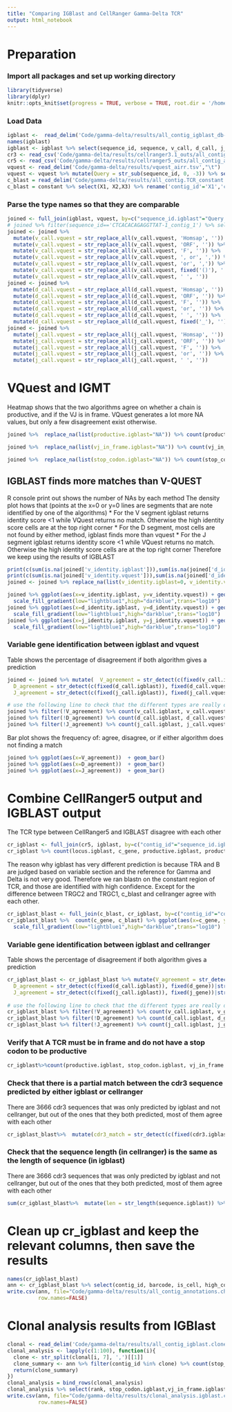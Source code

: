 ```yaml
---
title: "Comparing IGBlast and CellRanger Gamma-Delta TCR"
output: html_notebook
---
```

# Preparation 
### Import all packages and set up working directory
```r
library(tidyverse)
library(dplyr)
knitr::opts_knit$set(progress = TRUE, verbose = TRUE, root.dir = '/home/local/')
```
### Load Data
```r
igblast <-  read_delim('Code/gamma-delta/results/all_contig_igblast_db-pass.tsv',"\t")
names(igblast)
igblast <- igblast %>% select(sequence_id, sequence, v_call, d_call, j_call, v_score, v_identity, d_score, d_identity, j_score, j_identity, stop_codon, vj_in_frame, locus, productive, cdr3) %>% rename_with(function(x) paste0(x,".igblast"))
cr3 <- read_csv('Code/gamma-delta/results/cellranger3.1_outs/all_contig_annotations.csv')
cr5 <- read_csv('Code/gamma-delta/results/cellranger5_outs/all_contig_annotations.csv')
vquest <- read_delim('Code/gamma-delta/results/vquest_airr.tsv',"\t")
vquest <- vquest %>% mutate(Query = str_sub(sequence_id, 0, -3)) %>% select(Query, v_call, d_call, j_call, v_score, v_identity, d_score, d_identity, j_score, j_identity, stop_codon, vj_in_frame, locus, productive)  %>% rename_with(function(x) paste0(x,".vquest"))
c_blast = read_delim('Code/gamma-delta/results/all_contig.TCR_constant.tab', col_names = F, delim='\t') 
c_blast = constant %>% select(X1, X2,X3) %>% rename('contig_id'='X1','c_match'='X2','c_identity'='X3') %>% separate(c_match, into=c('c_allele', 'c_blast', 'c_species'),sep="\\|") %>% distinct() 
```
### Parse the type names so that they are comparable
```r
joined <- full_join(igblast, vquest, by=c("sequence_id.igblast"="Query.vquest"))
# joined %>% filter(sequence_id=='CTCACACAGAGGTTAT-1_contig_1') %>% select(v_call.igblast, v_call.vquest)
joined <- joined %>% 
  mutate(v_call.vquest = str_replace_all(v_call.vquest, 'Homsap', '')) %>% 
  mutate(v_call.vquest = str_replace_all(v_call.vquest, 'ORF', '')) %>% 
  mutate(v_call.vquest = str_replace_all(v_call.vquest, 'F', '')) %>% 
  mutate(v_call.vquest = str_replace_all(v_call.vquest, ', or', ',')) %>% 
  mutate(v_call.vquest = str_replace_all(v_call.vquest, 'or', ',')) %>% 
  mutate(v_call.vquest = str_replace_all(v_call.vquest, fixed('()'), '')) %>% 
  mutate(v_call.vquest = str_replace_all(v_call.vquest, ' ', ''))
joined <- joined %>% 
  mutate(d_call.vquest = str_replace_all(d_call.vquest, 'Homsap', '')) %>% 
  mutate(d_call.vquest = str_replace_all(d_call.vquest, 'ORF', '')) %>% 
  mutate(d_call.vquest = str_replace_all(d_call.vquest, 'F', '')) %>% 
  mutate(d_call.vquest = str_replace_all(d_call.vquest, 'or', '')) %>% 
  mutate(d_call.vquest = str_replace_all(d_call.vquest, ' ', '')) %>% 
  mutate(d_call.vquest = str_replace_all(d_call.vquest, fixed('_'), '')) 
joined <- joined %>% 
  mutate(j_call.vquest = str_replace_all(j_call.vquest, 'Homsap', '')) %>% 
  mutate(j_call.vquest = str_replace_all(j_call.vquest, 'ORF', '')) %>% 
  mutate(j_call.vquest = str_replace_all(j_call.vquest, 'F', '')) %>% 
  mutate(j_call.vquest = str_replace_all(j_call.vquest, 'or', '')) %>% 
  mutate(j_call.vquest = str_replace_all(j_call.vquest, ' ', ''))

```

# VQuest and IGMT
Heatmap shows that the two algorithms agree on whether a chain is productive, and if the VJ is in frame. VQuest generates a lot more NA values, but only a few disagreement exist otherwise.
```r
joined %>%  replace_na(list(productive.igblast="NA")) %>% count(productive.vquest, productive.igblast) %>% ggplot(aes(x=productive.vquest, y=productive.igblast, fill=n)) + geom_tile() + scale_fill_gradient(low="lightblue1",high="darkblue",trans="log10") + geom_text(aes(label=n))

joined %>%  replace_na(list(vj_in_frame.igblast="NA")) %>% count(vj_in_frame.vquest, vj_in_frame.igblast) %>% ggplot(aes(x=vj_in_frame.vquest, y=vj_in_frame.igblast, fill=n)) + geom_tile() + scale_fill_gradient(low="lightblue1",high="darkblue",trans="log10") + geom_text(aes(label=n))

joined %>%  replace_na(list(stop_codon.igblast="NA")) %>% count(stop_codon.vquest, stop_codon.igblast) %>% ggplot(aes(x=stop_codon.vquest, y=stop_codon.igblast, fill=n)) + geom_tile() + scale_fill_gradient(low="lightblue1",high="darkblue",trans="log10") + geom_text(aes(label=n))
```
## IGBLAST finds more matches than V-QUEST 
R console print out shows the number of NAs by each method 
The density plot hows that (points at the x=0 or y=0 lines are segments that are note identified by one of the algorithms)
* For the V segment igblast returns identity score <1 while VQuest returns no match. Otherwise the high identity score cells are at the top right corner
* For the D segment, most cells are not found by either method, igblast finds more than vquest 
* For the J segment igblast returns identity score <1 while VQuest returns no match. Otherwise the high identity score cells are at the top right corner
Therefore we keep using the results of IGBLAST 
```r
print(c(sum(is.na(joined['v_identity.igblast'])),sum(is.na(joined['d_identity.igblast'])),sum(is.na(joined['j_identity.igblast']))))
print(c(sum(is.na(joined['v_identity.vquest'])),sum(is.na(joined['d_identity.vquest'])),sum(is.na(joined['j_identity.vquest']))))
joined <- joined %>% replace_na(list(v_identity.igblast=0, v_identity.vquest=0, d_identity.igblast=0, d_identity.vquest=0, j_identity.igblast=0, j_identity.vquest=0))

joined %>% ggplot(aes(x=v_identity.igblast, y=v_identity.vquest)) + geom_hex() +
  scale_fill_gradient(low="lightblue1",high="darkblue",trans="log10")
joined %>% ggplot(aes(x=d_identity.igblast, y=d_identity.vquest)) + geom_hex() +
  scale_fill_gradient(low="lightblue1",high="darkblue",trans="log10")
joined %>% ggplot(aes(x=j_identity.igblast, y=j_identity.vquest)) + geom_hex() +
  scale_fill_gradient(low="lightblue1",high="darkblue",trans="log10")
```
### Variable gene identification between igblast and vquest
Table shows the percentage of disagreement if both algorithm gives a prediction 
```r
joined <- joined %>% mutate(  V_agreement = str_detect(c(fixed(v_call.igblast)), fixed(v_call.vquest))|str_detect(c(fixed(v_call.vquest)), fixed(v_call.igblast)), 
  D_agreement = str_detect(c(fixed(d_call.igblast)), fixed(d_call.vquest))|str_detect(c(fixed(d_call.vquest)), fixed(d_call.igblast)),
  J_agreement = str_detect(c(fixed(j_call.igblast)), fixed(j_call.vquest))|str_detect(c(fixed(j_call.vquest)), fixed(j_call.igblast)))

# use the following line to check that the different types are really different 
joined %>% filter(!V_agreement) %>% count(v_call.igblast, v_call.vquest) %>% mutate(freq=n/sum(!is.na(joined['V_agreement'])))
joined %>% filter(!D_agreement) %>% count(d_call.igblast, d_call.vquest) %>% mutate(freq=n/sum(!is.na(joined['D_agreement'])))
joined %>% filter(!J_agreement) %>% count(j_call.igblast, j_call.vquest) %>% mutate(freq=n/sum(!is.na(joined['J_agreement'])))
```

Bar plot shows the frequency of: agree, disagree, or if either algorithm does not finding a match 
```r
joined %>% ggplot(aes(x=V_agreement))  + geom_bar() 
joined %>% ggplot(aes(x=D_agreement))  + geom_bar() 
joined %>% ggplot(aes(x=J_agreement))  + geom_bar() 
```


# Combine CellRanger5 output and IGBLAST output
The TCR type between CellRanger5 and IGBLAST disagree with each other 
```r
cr_igblast <- full_join(cr5, igblast, by=c("contig_id"="sequence_id.igblast"))
cr_igblast %>% count(locus.igblast, c_gene, productive.igblast, productive) %>% arrange(desc(n))
```

The reason why igblast has very different prediction is because TRA and B are judged based on variable section and the reference for Gamma and Delta is not very good. 
Therefore we ran blastn on the constant region of TCR, and those are identified with high confidence. Except for the difference between TRGC2 and TRGC1, c_blast and cellranger agree with each other. 
```r
cr_igblast_blast <- full_join(c_blast, cr_igblast, by=c("contig_id"="contig_id"))  
cr_igblast_blast %>%  count(c_gene, c_blast) %>% ggplot(aes(x=c_gene, y=c_blast, fill=n)) + geom_tile()+
  scale_fill_gradient(low="lightblue1",high="darkblue",trans="log10")
```
### Variable gene identification between igblast and cellranger 
Table shows the percentage of disagreement if both algorithm gives a prediction 
```r
cr_igblast_blast <- cr_igblast_blast %>% mutate(V_agreement = str_detect(c(fixed(v_call.igblast)), fixed(v_gene))|str_detect(c(fixed(v_gene)), fixed(v_call.igblast)), 
  D_agreement = str_detect(c(fixed(d_call.igblast)), fixed(d_gene))|str_detect(c(fixed(d_gene)), fixed(d_call.igblast)),
  J_agreement = str_detect(c(fixed(j_call.igblast)), fixed(j_gene))|str_detect(c(fixed(j_gene)), fixed(j_call.igblast)))
 
# use the following line to check that the different types are really different 
cr_igblast_blast %>% filter(!V_agreement) %>% count(v_call.igblast, v_gene) %>% mutate(freq=n/sum(!is.na(cr_igblast_blast['V_agreement'])))
cr_igblast_blast %>% filter(!D_agreement) %>% count(d_call.igblast, d_gene) %>% mutate(freq=n/sum(!is.na(cr_igblast_blast['D_agreement'])))
cr_igblast_blast %>% filter(!J_agreement) %>% count(j_call.igblast, j_gene) %>% mutate(freq=n/sum(!is.na(cr_igblast_blast['J_agreement'])))
```

### Verify that A TCR must be in frame and do not have a stop codon to be productive 
```r
cr_igblast%>%count(productive.igblast, stop_codon.igblast, vj_in_frame.igblast) 
```
### Check that there is a partial match between the cdr3 sequence predicted by either igblast or cellranger
There are 3666 cdr3 sequences that was only predicted by igblast and not cellranger, but out of the ones that they both predicted, most of them agree with each other
```r
cr_igblast_blast%>%  mutate(cdr3_match = str_detect(c(fixed(cdr3.igblast)), fixed(cdr3_nt))|str_detect(c(fixed(cdr3_nt)), fixed(cdr3.igblast))) %>% count(cdr3_match, is.na(cdr3.igblast), is.na(cdr3_nt))
```
### Check that the sequence length (in cellranger) is the same as the length of sequence (in igblast)
There are 3666 cdr3 sequences that was only predicted by igblast and not cellranger, but out of the ones that they both predicted, most of them agree with each other
```r
sum(cr_igblast_blast%>%  mutate(len = str_length(sequence.igblast)) %>% select(len) == cr_igblast_blast['length']) ==dim(cr_igblast_blast)[1]
```

# Clean up cr_igblast and keep the relevant columns, then save the results
```r
names(cr_igblast_blast)
ann <- cr_igblast_blast %>% select(contig_id, barcode, is_cell, high_confidence, length,v_gene,v_call.igblast,v_identity.igblast, d_call.igblast, d_identity.igblast, j_gene,j_call.igblast,j_identity.igblast, c_gene, reads, umis, sequence.igblast, stop_codon.igblast, vj_in_frame.igblast, productive.igblast, cdr3.igblast, cdr3_nt )
write.csv(ann, file="Code/gamma-delta/results/all_contig_annotations.chenling.csv",
          row.names=FALSE)
```

# Clonal analysis results from IGBlast 
```r
clonal <- read_delim('Code/gamma-delta/results/all_contig_igblast.clones.tsv', '\t', col_names = FALSE)
clonal_analysis <- lapply(c(1:100), function(i){
  clone <- str_split(clonal[i, 7], ',')[[1]]
  clone_summary <- ann %>% filter(contig_id %in% clone) %>% count(stop_codon.igblast,vj_in_frame.igblast, productive.igblast, v_gene,v_call.igblast,v_identity.igblast, d_call.igblast, d_identity.igblast, j_gene,j_call.igblast,j_identity.igblast) %>% mutate(rank=i)
  return(clone_summary)
})
clonal_analysis = bind_rows(clonal_analysis) 
clonal_analysis %>% select(rank, stop_codon.igblast,vj_in_frame.igblast, productive.igblast, v_gene,v_call.igblast,v_identity.igblast, d_call.igblast, d_identity.igblast, j_gene,j_call.igblast,j_identity.igblast)
write.csv(ann, file="Code/gamma-delta/results/clonal_analysis.igblast.csv",
          row.names=FALSE)

```







